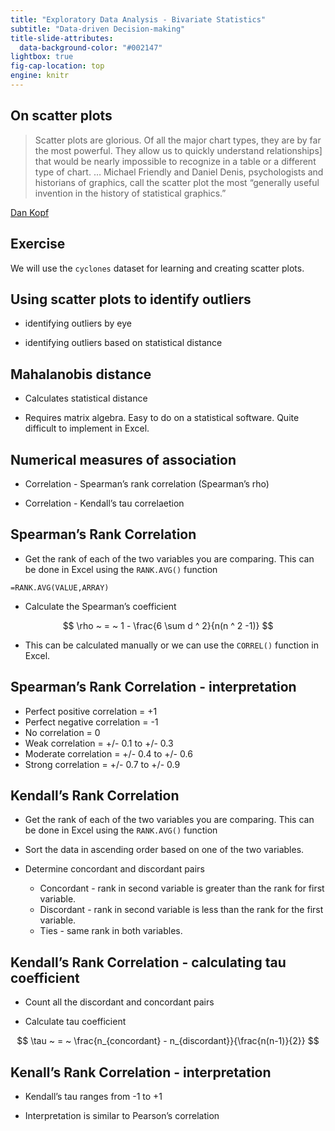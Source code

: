 ```yaml
---
title: "Exploratory Data Analysis - Bivariate Statistics"
subtitle: "Data-driven Decision-making"
title-slide-attributes: 
  data-background-color: "#002147"
lightbox: true
fig-cap-location: top
engine: knitr
---
```


## On scatter plots{.center}

> Scatter plots are glorious. Of all the major chart types, they are by far the most powerful. They allow us to quickly understand relationships] that would be nearly impossible to recognize in a table or a different type of chart. … Michael Friendly and Daniel Denis, psychologists and historians of graphics, call the scatter plot the most “generally useful invention in the history of statistical graphics.”    

[Dan Kopf](https://qz.com/1235712/the-origins-of-the-scatter-plot-data-visualizations-greatest-invention)


## Exercise {.center}

We will use the `cyclones` dataset for learning and creating scatter plots.


## Using scatter plots to identify outliers

* identifying outliers by eye

* identifying outliers based on statistical distance


## Mahalanobis distance

* Calculates statistical distance

* Requires matrix algebra. Easy to do on a statistical software. Quite difficult to implement in Excel.

## Numerical measures of association

* Correlation - Spearman's rank correlation (Spearman's rho)

* Correlation - Kendall's tau correlaetion


## Spearman's Rank Correlation

* Get the rank of each of the two variables you are comparing. This can be done in Excel using the `RANK.AVG()` function

```Excel
=RANK.AVG(VALUE,ARRAY)
```

* Calculate the Spearman's coefficient

$$ \rho ~ = ~ 1 - \frac{6 \sum d ^ 2}{n(n ^ 2 -1)} $$

* This can be calculated manually or we can use the `CORREL()` function in Excel.


## Spearman's Rank Correlation - interpretation

* Perfect positive correlation = +1
* Perfect negative correlation = -1
* No correlation = 0
* Weak correlation = +/- 0.1 to +/- 0.3
* Moderate correlation = +/- 0.4 to +/- 0.6
* Strong correlation = +/- 0.7 to +/- 0.9

## Kendall's Rank Correlation

* Get the rank of each of the two variables you are comparing. This can be done in Excel using the `RANK.AVG()` function

* Sort the data in ascending order based on one of the two variables.

* Determine concordant and discordant pairs

     * Concordant - rank in second variable is greater than the rank for first variable.
     * Discordant - rank in second variable is less than the rank for the first variable.
     * Ties - same rank in both variables.

## Kendall's Rank Correlation - calculating tau coefficient

* Count all the discordant and concordant pairs

* Calculate tau coefficient

$$ \tau ~ = ~ \frac{n_{concordant} - n_{discordant}}{\frac{n(n-1)}{2}}   $$

## Kenall's Rank Correlation - interpretation

* Kendall's tau ranges from -1 to +1

* Interpretation is similar to Pearson's correlation





